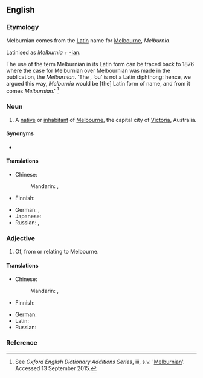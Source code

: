 ==English==

===Etymology===
Melburnian comes from the [[Latin]] name for [[Melbourne]], ''Melburnia''.

Latinised as ''Melburnia'' + [[-ian|-ian]].

The use of the term Melburnian in its Latin form can be traced back to 1876 where the case for Melburnian over Melbournian was made in the {{w|Melbourne Grammar School}} publication, the ''Melburnian''. 'The {{w|diphthong}}, ‘ou’ is not a Latin diphthong: hence, we argued this way, ''Melburnia'' would be [the] Latin form of name, and from it comes ''Melburnian''.' <ref>See ''Oxford English Dictionary Additions Series'', iii, s.v. '[https://books.google.com.au/books?id=gUGcAQAAQBAJ&pg=PA291&dq=oed+melburnian&hl=en&sa=X&ved=0CB0Q6AEwAGoVChMIrtWm4sr0xwIVxyKmCh1yUAPF#v=onepage&q=melburnian&f=false Melburnian]'. Accessed 13 September 2015.</ref>

===Noun===
{{en-noun}}
# A [[native]] or [[inhabitant]] of [[Melbourne]], the capital city of [[Victoria]], Australia.

====Synonyms====
* {{l|en|Melbournite}}

====Translations====
{{trans-top|native of Melbourne}}
* Chinese:
*: Mandarin: {{t|cmn|墨爾本人|sc=Hani}}, {{t|cmn|墨尔本人|tr=Mò'ěrběnrén|sc=Hani}}
* Finnish: {{t+|fi|-lainen|alt=melbournelainen}}
{{trans-mid}}
* German: {{t|de|Melbourner|m}}, {{t|de|Melbournerin|f}}
* Japanese: {{t|ja|メルボルン人|tr=Meruborun-jin|sc=Jpan}}
* Russian: {{t|ru|ме́льбурнец|m}}, {{t|ru|ме́льбурнка|f}}
{{trans-bottom}}

===Adjective===
{{en-adj}}
# Of, from or relating to Melbourne.

====Translations====
{{trans-top|relating to Melbourne}}
* Chinese:
*: Mandarin: {{t|cmn|墨爾本|alt=墨爾本的|sc=Hani}}, {{t+|cmn|墨尔本|alt=墨尔本的|tr=Mò'ěrběn de|sc=Hani}}
* Finnish: {{t|fi|melbournelainen}}
{{trans-mid}}
* German: {{t|de|Melbourner}}
* Latin: {{t|la|Melburniensis|m|f}}
* Russian: {{t|ru|ме́льбурнский}}
{{trans-bottom}}

===Reference===
<references/>